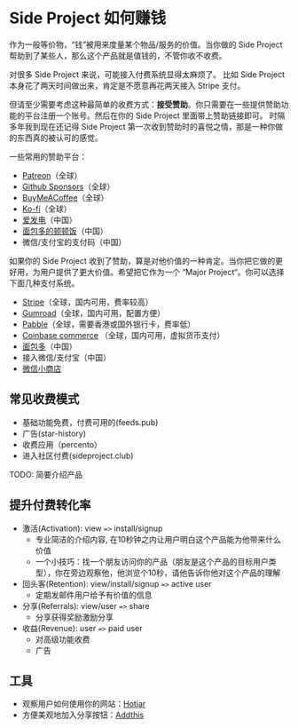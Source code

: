 # Side Project 如何赚钱

作为一般等价物，“钱”被用来度量某个物品/服务的价值。当你做的 Side Project 帮助到了某些人，那么这个产品就是值钱的，不管你收不收费。

对很多 Side Project 来说，可能接入付费系统显得太麻烦了。
比如 Side Project 本身花了两天时间做出来，肯定是不愿意再花两天接入 Stripe 支付。

但请至少需要考虑这种最简单的收费方式：**接受赞助**。你只需要在一些提供赞助功能的平台注册一个账号。然后在你的 Side Project 里面带上赞助链接即可。
时隔多年我到现在还记得 Side Project 第一次收到赞助时的喜悦之情，那是一种你做的东西真的被认可的感觉。

一些常用的赞助平台：

- [Patreon](https://www.patreon.com/)（全球）
- [Github Sponsors](https://github.com/sponsors/)（全球）
- [BuyMeACoffee](https://buymeacoffee.com/)（全球）
- [Ko-fi](https://ko-fi.com/?)（全球）
- [爱发电](https://afdian.net/)（中国）
- [面包多的顿顿饭](https://dun.mianbaoduo.com/)（中国）
- 微信/支付宝的支付码（中国）

如果你的 Side Project 收到了赞助，算是对他价值的一种肯定。当你把它做的更好用，为用户提供了更大价值。希望把它作为一个 “Major Project“。你可以选择下面几种支付系统。

- [Stripe](https://stripe.com/)（全球，国内可用，费率较高）
- [Gumroad](https://gumroad.com/)（全球，国内可用，配置方便）
- [Pabble](https://www.paddle.com/)（全球，需要香港或国外银行卡，费率低）
- [Coinbase commerce](https://commerce.coinbase.com/) （全球，国内可用，虚拟货币支付）
- [面包多](https://mianbaoduo.com/)（中国）
- 接入微信/支付宝（中国）
- [微信小商店](https://shop.weixin.qq.com/)

## 常见收费模式

- 基础功能免费，付费可用的(feeds.pub)
- 广告(star-history)
- 收费应用（percento） 
- 进入社区付费(sideproject.club)

TODO: 简要介绍产品

## 提升付费转化率

- 激活(Activation): view `=>` install/signup
  - 专业简洁的介绍内容, 在10秒钟之内让用户明白这个产品能为他带来什么价值
  - 一个小技巧：找一个朋友访问你的产品（朋友是这个产品的目标用户类型），你在旁边观察他，他浏览个10秒，请他告诉你他对这个产品的理解
- 回头客(Retention): view/install/signup `=>` active user
  - 定期发邮件用户给予有价值的信息
- 分享(Referrals): view/user `=>` share
  - 分享获得奖励激励分享
- 收益(Revenue): user `=>` paid user
  - 对高级功能收费
  - 广告

## 工具

- 观察用户如何使用你的网站：[Hotjar](https://www.hotjar.com/tour)
- 方便美观地加入分享按钮：[Addthis](https://www.addthis.com/)